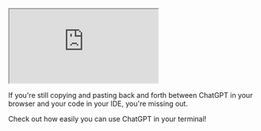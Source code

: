 







<iframe 
  className="youtube-video"
  src="https://www.youtube.com/embed/M5c6asWG_NA" 
  title="YouTube video player" 
  allow="fullscreen;">
</iframe>

If you're still copying and pasting back and forth between ChatGPT in your browser and your code in your IDE, you're missing out. 

Check out how easily you can use ChatGPT in your terminal!
